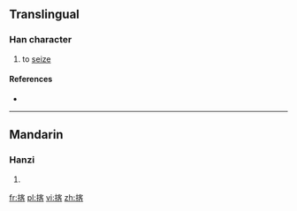 ==Translingual==

===Han character===
{{Han char|rn=64|rad=手|as=09|sn=12|four=|canj=手十竹口 (QJHR)|ids=⿰[[扌]][[客]]}}

# to [[seize]]

====References====
* {{Han ref|kx=0443.090|dkj=12367|dj=0794.090|hdz=31924.100|uh=63E2|ud=25570}}

----

==Mandarin==

===Hanzi===
{{cmn-hanzi|pin=[[kè]] ([[ke4]])|wg=k'o<sup>4</sup>}}

# {{defn|lang=cmn|sort=手09}}

[[fr:揢]]
[[pl:揢]]
[[vi:揢]]
[[zh:揢]]